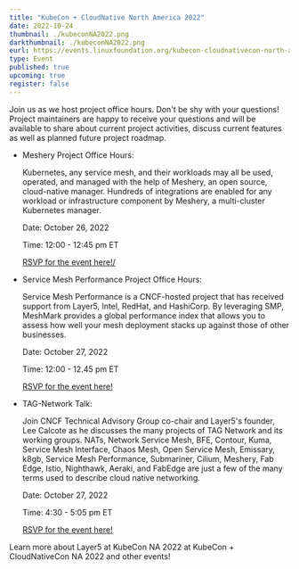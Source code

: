 ```yaml
---
title: "KubeCon + CloudNative North America 2022"
date: 2022-10-24
thumbnail: ./kubeconNA2022.png
darkthumbnail: ./kubeconNA2022.png
eurl: https://events.linuxfoundation.org/kubecon-cloudnativecon-north-america/
type: Event
published: true
upcoming: true
register: false
---
```

Join us as we host project office hours. Don't be shy with your questions! Project maintainers are happy to receive your questions and will be available to share about current project activities, discuss current features as well as planned future project roadmap.
<ul>
<li>
Meshery Project Office Hours: 
  
Kubernetes, any service mesh, and their workloads may all be used, operated, and managed with the help of Meshery, an open source, cloud-native manager. Hundreds of integrations are enabled for any workload or infrastructure component by Meshery, a multi-cluster Kubernetes manager.
  
  Date: October 26, 2022
  
  Time: 12:00 - 12:45 pm ET
  
  <a href="https://community.cncf.io/events/details/cncf-cncf-project-office-hours-presents-meshery-project-office-hour-1200-1245-pm-et/">​RSVP for the event here!/</a>
</li>    
<li>
Service Mesh Performance Project Office Hours: 
  
Service Mesh Performance is a CNCF-hosted project that has received support from Layer5, Intel, RedHat, and HashiCorp. By leveraging SMP, MeshMark provides a global performance index that allows you to assess how well your mesh deployment stacks up against those of other businesses.
  
  Date: October 27, 2022
  
  Time: 12:00 - 12.45 pm ET
  
  <a href="https://community.cncf.io/events/details/cncf-cncf-project-office-hours-presents-service-mesh-performance-project-office-hour-1200-1245-pm-et/">RSVP for the event here!</a>
</li>
<li>
TAG-Network Talk: 
  
  Join CNCF Technical Advisory Group co-chair and Layer5's founder, Lee Calcote as he discusses the many projects of TAG Network and its working groups. NATs, Network Service Mesh, BFE, Contour, Kuma, Service Mesh Interface, Chaos Mesh, Open Service Mesh, Emissary, k8gb, Service Mesh Performance, Submariner, Cilium, Meshery, Fab Edge, Istio, Nighthawk, Aeraki, and FabEdge are just a few of the many terms used to describe cloud native networking.
  
  Date: October 27, 2022
  
  Time: 4:30 - 5:05 pm ET
  
  <a href="https://sched.co/1BZJl">RSVP for the event here!</a>
</li>
</ul>

<p> Learn more about <Link to="/blog/events/layer5-at-kubecon-cloudnativecon-north-america">Layer5 at KubeCon NA 2022</Link> at KubeCon + CloudNativeCon NA 2022 and other <Link to="/community/events">events</Link>!</p>
